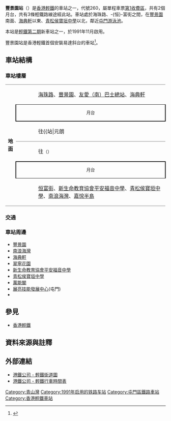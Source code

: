 {{NoteTA
|1=月台}}
{{Infobox station
| name = 豐景園
| eng_name = Goodview Garden
| linecolour = {{輕鐵顏色|507}}
| linecolour2 = {{輕鐵顏色|614}}
| linecolour3 = {{輕鐵顏色|614P}}
| image = LRT Goodview Garden stop Eastern part four in March 2021.jpg
| caption = 豐景園站東面（2021年3月）
| borough = {{HKG}}[[新界|新界]][[屯門區|屯門區]]
| address = 海珠路
| coordinates = {{Coord|22|22|59.88|N|113|58|22.4|E|type:railwaystation}}
| elevation = 
| operator = [[香港鐵路有限公司|香港鐵路有限公司]]
| lines = {{香港輕鐵路綫|507}}{{香港輕鐵路綫|614}}{{香港輕鐵路綫|614P}}
| distance = 
| platform = 2個[[側式月台|側式月台]]
| tracks = 2條
| connections = 
| farezone = [[輕鐵第1收費區|第1收費區]]
| structure = 地面車站
| hall = 
| depth = 
| levels = 
| interchange = 
| exits = 
| lift = 
| escalator = 
| shop = 
| architect = 
| architectural_style = 
| colour = 
| status = 使用中
| code = 260
| built = 
| opened = 1991年11月17日
| opening = 
| closed = 
| rebuilt = 
| former = 
| passengers = 
| first = {{collapsible list
 |title = 　
 |
{{香港輕鐵路綫|507}}
:往{{站|田景}}：05:29
:往{{站|屯門碼頭}}：05:47<br />
{{香港輕鐵路綫|614}}
:往{{站|元朗||輕鐵}}：05:25
:往{{站|屯門碼頭}}：05:51<br />
{{香港輕鐵路綫|614P}}
:往{{站|兆康||輕鐵}}：05:42
:往{{站|屯門碼頭}}：06:12
}}
| last = {{collapsible list
 |title = 　
 |
{{香港輕鐵路綫|507}}
:往{{站|田景}}：00:51
:往{{站|屯門碼頭}}：01:16<br />
{{香港輕鐵路綫|614}}
:往{{站|元朗||輕鐵}}：00:43
:往{{站|屯門碼頭}}：01:09<br />
{{香港輕鐵路綫|614P}}
:往{{站|兆康||輕鐵}}：00:35
:往{{站|屯門碼頭}}：01:18
}}
| adjacent = {{Adjacent stations|system=香港輕鐵
|line1=507|left1=屯門泳池|right1=兆麟
|line2=614|left2=屯門泳池|right2=兆麟
|line3=614P|left3=屯門泳池|right3=兆麟}}
| other_services = 
| route_map = {{Routemap|inline=yes|legend=no|map=
uSTRfq\uABZq2\uSTRq!~uSTRc3\uSTRq!~uexSTRc2\ueABZq+3\uSTRfq~~{{rmr|Licon=L|{{站|兆麟}}}}
uSTRgq\uABZq2!~uSTRc1\uSTRq!~uSTR2+4!~uSTRc3\uSTRq!~uexSTR3+1!~uexSTRc2\ueABZq+3!~uexSTRc4\uSTRgq~~ ~~{{rmr|Ricon=R|{{站|三聖}}}}
uSTRc1\uABZ+4x1\uABZ+4x1\uexSTRc4
uSTR+BSr!~num1r\uSTR+BSl
uSTR+BSr\uSTR+BSl!~num2l
uSTRg\uSTRf~~{{rmr|Licon=D|{{站|屯門泳池}}}}
}}
}}
'''豐景園站'''（{{lang-en|Goodview Garden Stop}}）是[[香港輕鐵|香港輕鐵]]的車站之一，代號260，屬單程車票[[輕鐵第1收費區|第1收費區]]，共有2個月台，共有3條輕鐵路線途經此站。車站處於海珠路、-{恒}-富街之間，在[[豐景園|豐景園]]南面、[[海典軒|海典軒]]以東、[[青松侯寶垣中學|青松侯寶垣中學]]以北，鄰近[[屯門游泳池|屯門游泳池]]。

本站是[[香港輕鐵#屯門支線（第二期發展路線）|輕鐵第二期]]新車站之一，於1991年11月啟用。

豐景園站是香港輕鐵首個安裝易達斜台的車站<ref>{{cite news |url=https://www.hk01.com/18%E5%8D%80%E6%96%B0%E8%81%9E/353939/%E8%BC%95%E9%90%B5%E8%B1%90%E6%99%AF%E5%9C%92%E7%AB%99%E7%8E%87%E5%85%88%E5%8A%A0%E8%A3%9D%E6%98%93%E9%81%94%E6%96%9C%E5%8F%B0-%E7%A4%BE%E5%8D%80%E5%B9%B9%E4%BA%8B%E6%9C%9B%E5%8A%A0%E5%BF%AB%E5%AE%89%E8%A3%9D%E9%80%B2%E5%BA%A6 |title=輕鐵豐景園站率先加裝易達斜台　社區幹事望加快安裝進度 |publisher=[[香港01|香港01]] |date=2019-07-19 |author1=黃文軒 |author2=陳浩然 |work= |newspaper= |language=zh-hk |accessdate=2020-01-10 |archive-date=2021-10-09 |archive-url=https://web.archive.org/web/20211009131519/https://www.hk01.com/18%E5%8D%80%E6%96%B0%E8%81%9E/353939/%E8%BC%95%E9%90%B5%E8%B1%90%E6%99%AF%E5%9C%92%E7%AB%99%E7%8E%87%E5%85%88%E5%8A%A0%E8%A3%9D%E6%98%93%E9%81%94%E6%96%9C%E5%8F%B0-%E7%A4%BE%E5%8D%80%E5%B9%B9%E4%BA%8B%E6%9C%9B%E5%8A%A0%E5%BF%AB%E5%AE%89%E8%A3%9D%E9%80%B2%E5%BA%A6 |dead-url=no }}</ref>。

==車站結構==
===車站樓層===
{|cellspacing=0 cellpadding=3
|-
|style="border-bottom:solid 1px gray;border-top:solid 1px gray;" 中width=50 rowspan=8 valign=top|'''地面'''
|style="border-top:solid 1px gray;" width=50|{{出}}
|style="border-top:solid 1px gray;" width=420|[[海珠路_(香港)|海珠路]]、[[豐景園|豐景園]]、[[友愛（南）巴士總站|友愛（南）巴士總站]]、[[海典軒|海典軒]]
|-
|style="border-top:solid 1px black;border-right:solid 2px black;border-left:solid 2px black;border-bottom:solid 2px black;font-size:smaller;" colspan=2  align=center|月台
|-
|style="border-bottom:solid 1px gray;"|
|style="border-bottom:solid 1px gray;"|{{split text|{{月台編號|LR|1}} {{香港輕鐵路綫|507}} 往{{站|田景}} {{!}} {{香港輕鐵路綫|614}} 往{{站|元朗||輕鐵}} {{!}} {{香港輕鐵路綫|614P}} 往{{站|兆康||輕鐵}}<small>（{{站|兆麟}}）</small>|{{arrow|R}}}}
|-
|{{arrow|L}}
|{{月台編號|LR|2}} {{香港輕鐵路綫|507}}{{香港輕鐵路綫|614}}{{香港輕鐵路綫|614P}} 往{{站|屯門碼頭}}<small>（{{站|屯門泳池}}）</small>
|-
|style="border-top:solid 2px black;border-right:solid 2px black;border-left:solid 2px black;border-bottom:solid 1px black;font-size:smaller;" colspan=2 align=center|月台
|-
|style="border-bottom:solid 1px gray;"|{{出}}
|style="border-bottom:solid 1px gray;"|[[恒富街|恒富街]]、[[新生命教育協會平安福音中學|新生命教育協會平安福音中學]]、[[青松侯寶垣中學|青松侯寶垣中學]]、[[南浪海灣|南浪海灣]]、[[嘉悅半島|嘉悅半島]]
|}
===交通===
{{main|豐景園#交通}}
===車站周邊===
*[[豐景園|豐景園]]
*[[南浪海灣|南浪海灣]]
*[[海典軒|海典軒]]
*[[翠寧花園|翠寧花園]]
*[[新生命教育協會平安福音中學|新生命教育協會平安福音中學]]
*[[青松侯寶垣中學|青松侯寶垣中學]]
*[[萬能閣|萬能閣]]
*[[展亮技能發展中心|展亮技能發展中心]](屯門)
* {{link-zh-yue|香港基督教服務處培愛學校}}

==參見==
*[[香港輕鐵|香港輕鐵]]
== 資料來源與註釋 ==
{{Reflist}}
{{noteFoot}}

==外部連結==
{{Commonscat|Goodview Garden Stop}}
*[http://www.mtr.com.hk/archive/ch/services/maps/02.gif 港鐵公司 - 輕鐵街道圖]{{Wayback|url=http://www.mtr.com.hk/archive/ch/services/maps/02.gif |date=20160304112218 }}
*[http://www.mtr.com.hk/chi/lr_bus/schedule/schedule_index.html 港鐵公司 - 輕鐵行車時間表]{{Wayback|url=http://www.mtr.com.hk/chi/lr_bus/schedule/schedule_index.html |date=20081029002605 }}

{{香港輕鐵507綫}}
{{香港輕鐵614綫}}
{{香港輕鐵614P綫}}
{{港鐵車站|LRT}}

[[Category:青山灣|Category:青山灣]]
[[Category:1991年启用的铁路车站|Category:1991年启用的铁路车站]]
[[Category:屯門區鐵路車站|Category:屯門區鐵路車站]]
[[Category:香港輕鐵車站|Category:香港輕鐵車站]]